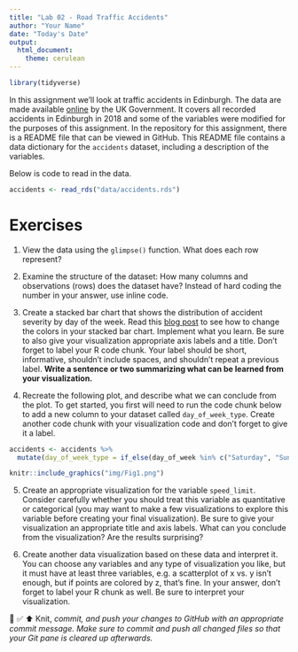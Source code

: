 ---
title: "Lab 02 - Road Traffic Accidents"
author: "Your Name"
date: "Today's Date"
output: 
  html_document: 
    theme: cerulean
---

```{r libs, message = FALSE, echo = FALSE}
library(tidyverse)
```

In this assignment we'll look at traffic accidents in Edinburgh.
The data are made available [online](https://roadtraffic.dft.gov.uk/custom-downloads/road-accidents) by the UK Government.
It covers all recorded accidents in Edinburgh in 2018 and some of the variables were modified for the purposes of this assignment.  In the repository for this assignment, there is a README file that can be viewed in GitHub.  This README file contains a data dictionary for the `accidents` dataset, including a description of the variables.

Below is code to read in the data.

```{r readData}
accidents <- read_rds("data/accidents.rds")
```

# Exercises

1.  View the data using the `glimpse()` function.  What does each row represent?

2.  Examine the structure of the dataset:  How many columns and observations (rows) does the dataset have? Instead of hard coding the number in your answer, use inline code.  


3.  Create a stacked bar chart that shows the distribution of accident severity by day of the week.  Read this [blog post](https://www.statology.org/ggplot-change-color-of-stacked-bars/) to see how to change the colors in your stacked bar chart.  Implement what you learn.  Be sure to also give your visualization appropriate axis labels and a title.   Don't forget to label your R code chunk. Your label should be short, informative, shouldn't include spaces, and shouldn't repeat a previous label.  **Write a sentence or two summarizing what can be learned from your visualization.**

4.  Recreate the following plot, and describe what we can conclude from the plot. To get started, you first will need to run the code chunk below to add a new column to your dataset called `day_of_week_type`.  Create another code chunk with your visualization code and don't forget to give it a label. 

```{r dayType}
accidents <- accidents %>%
  mutate(day_of_week_type = if_else(day_of_week %in% c("Saturday", "Sunday"), "Weekend", "Weekday"))
```


```{r paste-graphic, echo = FALSE, fig.width=5, eval = TRUE}
knitr::include_graphics("img/Fig1.png")
```

5. Create an appropriate visualization for the variable `speed_limit`.  Consider carefully whether you should treat this variable as quantitative or categorical (you may want to make a few visualizations to explore this variable before creating your final visualization).  Be sure to give your visualization an appropriate title and axis labels.  What can you conclude from the visualization?  Are the results surprising?



6.  Create another data visualization based on these data and interpret it. You can choose any variables and any type of visualization you like, but it must have at least three variables, e.g. a scatterplot of x vs. y isn't enough, but if points are colored by z, that's fine. In your answer, don't forget to label your R chunk as well.  Be sure to interpret your visualization.


🧶 ✅ ⬆️ Knit, *commit, and push your changes to GitHub with an appropriate commit message. Make sure to commit and push all changed files so that your Git pane is cleared up afterwards.*



